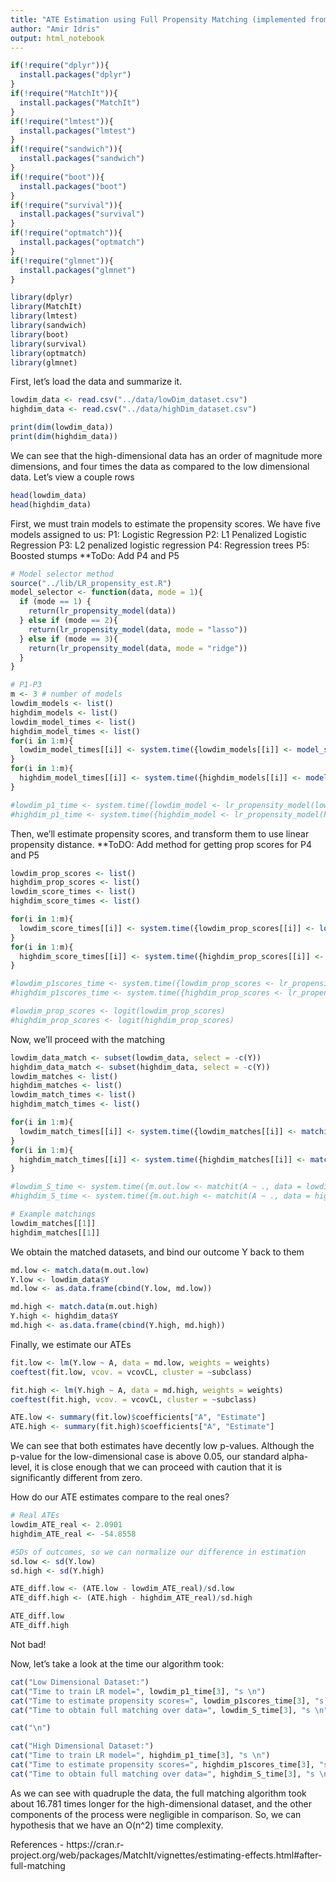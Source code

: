 ```yaml
---
title: "ATE Estimation using Full Propensity Matching (implemented from scratch) and Linear Propensity Scoring"
author: "Amir Idris"
output: html_notebook
---
```



```r
if(!require("dplyr")){
  install.packages("dplyr")
}
if(!require("MatchIt")){
  install.packages("MatchIt")
}
if(!require("lmtest")){
  install.packages("lmtest")
}
if(!require("sandwich")){
  install.packages("sandwich")
}
if(!require("boot")){
  install.packages("boot")
}
if(!require("survival")){
  install.packages("survival")
}
if(!require("optmatch")){
  install.packages("optmatch")
}
if(!require("glmnet")){
  install.packages("glmnet")
}

library(dplyr)
library(MatchIt)
library(lmtest)
library(sandwich)
library(boot)
library(survival)
library(optmatch)
library(glmnet)
```

First, let's load the data and summarize it.
```r
lowdim_data <- read.csv("../data/lowDim_dataset.csv")
highdim_data <- read.csv("../data/highDim_dataset.csv")

print(dim(lowdim_data))
print(dim(highdim_data))
```

We can see that the high-dimensional data has an order of magnitude more dimensions, and four times the data as compared to the low dimensional data. Let's view a couple rows

```r
head(lowdim_data)
head(highdim_data)
```

First, we must train models to estimate the propensity scores. We have five models assigned to us:
P1: Logistic Regression
P2: L1 Penalized Logistic Regression
P3: L2 penalized logistic regression
P4: Regression trees
P5: Boosted stumps
**ToDo: Add P4 and P5
```r
# Model selector method
source("../lib/LR_propensity_est.R")
model_selector <- function(data, mode = 1){
  if (mode == 1) {
    return(lr_propensity_model(data))
  } else if (mode == 2){
    return(lr_propensity_model(data, mode = "lasso"))
  } else if (mode == 3){
    return(lr_propensity_model(data, mode = "ridge"))
  }
}
```


```r
# P1-P3
m <- 3 # number of models
lowdim_models <- list()
highdim_models <- list()
lowdim_model_times <- list()
highdim_model_times <- list()
for(i in 1:m){
  lowdim_model_times[[i]] <- system.time({lowdim_models[[i]] <- model_selector(lowdim_data, mode = i);})
}
for(i in 1:m){
  highdim_model_times[[i]] <- system.time({highdim_models[[i]] <- model_selector(highdim_data, mode = i);})
}

#lowdim_p1_time <- system.time({lowdim_model <- lr_propensity_model(lowdim_data);})
#highdim_p1_time <- system.time({highdim_model <- lr_propensity_model(highdim_data);})
```

Then, we'll estimate propensity scores, and transform them to use linear propensity distance.
**ToDO: Add method for getting prop scores for P4 and P5
```r
lowdim_prop_scores <- list()
highdim_prop_scores <- list()
lowdim_score_times <- list()
highdim_score_times <- list()

for(i in 1:m){
  lowdim_score_times[[i]] <- system.time({lowdim_prop_scores[[i]] <- logit(lr_propensity(lowdim_data, lowdim_models[[i]], mode = i));})
}
for(i in 1:m){
  highdim_score_times[[i]] <- system.time({highdim_prop_scores[[i]] <- logit(lr_propensity(highdim_data, highdim_models[[i]], mode = i));})
}

#lowdim_p1scores_time <- system.time({lowdim_prop_scores <- lr_propensity(lowdim_data, lowdim_model);})
#highdim_p1scores_time <- system.time({highdim_prop_scores <- lr_propensity(highdim_data, highdim_model);})

#lowdim_prop_scores <- logit(lowdim_prop_scores)
#highdim_prop_scores <- logit(highdim_prop_scores)
```


Now, we'll proceed with the matching
```r
lowdim_data_match <- subset(lowdim_data, select = -c(Y))
highdim_data_match <- subset(highdim_data, select = -c(Y))
lowdim_matches <- list()
highdim_matches <- list()
lowdim_match_times <- list()
highdim_match_times <- list()

for(i in 1:m){
  lowdim_match_times[[i]] <- system.time({lowdim_matches[[i]] <- matchit(A ~ ., data = lowdim_data_match, method = "full", distance = lowdim_prop_scores[[i]], estimand = "ATE" );})
}
for(i in 1:m){
  highdim_match_times[[i]] <- system.time({highdim_matches[[i]] <- matchit(A ~ ., data = highdim_data_match, method = "full", distance = highdim_prop_scores[[i]], estimand = "ATE" );})
}

#lowdim_S_time <- system.time({m.out.low <- matchit(A ~ ., data = lowdim_data_match, method = "full", distance = lowdim_prop_scores, estimand = "ATE" );})
#highdim_S_time <- system.time({m.out.high <- matchit(A ~ ., data = highdim_data_match, method = "full", distance = highdim_prop_scores, estimand = "ATE" );})

# Example matchings
lowdim_matches[[1]]
highdim_matches[[1]]
```

We obtain the matched datasets, and bind our outcome Y back to them
```r
md.low <- match.data(m.out.low)
Y.low <- lowdim_data$Y
md.low <- as.data.frame(cbind(Y.low, md.low))

md.high <- match.data(m.out.high)
Y.high <- highdim_data$Y
md.high <- as.data.frame(cbind(Y.high, md.high))
```

Finally, we estimate our ATEs
```r
fit.low <- lm(Y.low ~ A, data = md.low, weights = weights)
coeftest(fit.low, vcov. = vcovCL, cluster = ~subclass)

fit.high <- lm(Y.high ~ A, data = md.high, weights = weights)
coeftest(fit.high, vcov. = vcovCL, cluster = ~subclass)

ATE.low <- summary(fit.low)$coefficients["A", "Estimate"]
ATE.high <- summary(fit.high)$coefficients["A", "Estimate"]
```
We can see that both estimates have decently low p-values. Although the p-value for the low-dimensional case is above 0.05, our standard alpha-level, it is close enough that we can proceed with caution that it is significantly different from zero.


How do our ATE estimates compare to the real ones?
```r
# Real ATEs
lowdim_ATE_real <- 2.0901
highdim_ATE_real <- -54.8558

#SDs of outcomes, so we can normalize our difference in estimation
sd.low <- sd(Y.low)
sd.high <- sd(Y.high)

ATE_diff.low <- (ATE.low - lowdim_ATE_real)/sd.low
ATE_diff.high <- (ATE.high - highdim_ATE_real)/sd.high

ATE_diff.low
ATE_diff.high
```

Not bad! 

Now, let's take a look at the time our algorithm took:
```r
cat("Low Dimensional Dataset:")
cat("Time to train LR model=", lowdim_p1_time[3], "s \n")
cat("Time to estimate propensity scores=", lowdim_p1scores_time[3], "s \n")
cat("Time to obtain full matching over data=", lowdim_S_time[3], "s \n")

cat("\n")

cat("High Dimensional Dataset:")
cat("Time to train LR model=", highdim_p1_time[3], "s \n")
cat("Time to estimate propensity scores=", highdim_p1scores_time[3], "s \n")
cat("Time to obtain full matching over data=", highdim_S_time[3], "s \n")
```

As we can see with quadruple the data, the full matching algorithm took about 16.781 times longer for the high-dimensional dataset, and the other components of the process were negligible in comparison. So, we can hypothesis that we have an O(n^2) time complexity. 


References
- https://cran.r-project.org/web/packages/MatchIt/vignettes/estimating-effects.html#after-full-matching








